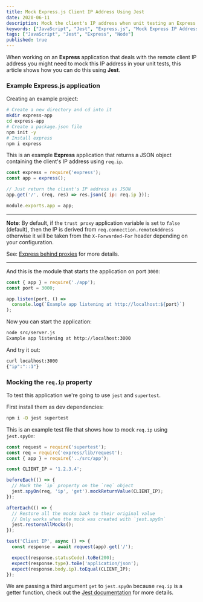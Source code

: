 ```yaml
---
title: Mock Express.js Client IP Address Using Jest
date: 2020-06-11
description: Mock the client's IP address when unit testing an Express application using Jest.
keywords: ["JavaScript", "Jest", "Express.js", "Mock Express IP Address"]
tags: ["JavaScript", "Jest", "Express", "Node"]
published: true
---
```


When working on an **Express** application that deals with the remote client IP address you might need to mock this IP address in your unit tests, this article shows how you can do this using **Jest**.

### Example Express.js application

Creating an example project:

```bash {terminal: true}{copy: true}
# Create a new directory and cd into it
mkdir express-app
cd express-app
# Create a package.json file
npm init -y
# Install express
npm i express
```

This is an example **Express** application that returns a JSON object containing the client's IP address using `req.ip`.

```js {title: src/app.js}{copy: true}
const express = require('express');
const app = express();

// Just return the client's IP address as JSON
app.get('/', (req, res) => res.json({ ip: req.ip }));

module.exports.app = app;
```

---

**Note**: By default, if the `trust proxy` application variable is set to `false` (default), then the IP is derived from `req.connection.remoteAddress` otherwise it will be taken from the `X-Forwarded-For` header depending on your configuration.

See: [Express behind proxies](http://expressjs.com/en/guide/behind-proxies.html) for more details.

---

And this is the module that starts the application on port `3000`:

```js {title: src/server.js}{copy: true}
const { app } = require('./app');
const port = 3000;

app.listen(port, () =>
  console.log(`Example app listening at http://localhost:${port}`)
);
```

Now you can start the application:

```bash {terminal: true}{promptLines: 1}
node src/server.js
Example app listening at http://localhost:3000
```

And try it out:

```bash {terminal: true}{promptLines: 1}
curl localhost:3000
{"ip":"::1"}
```

### Mocking the `req.ip` property

To test this application we're going to use `jest` and `supertest`.

First install them as dev dependencies:

```bash {terminal: true}{copy: true}
npm i -D jest supertest
```

This is an example test file that shows how to mock `req.ip` using `jest.spyOn`:

```js {title: tests/app.test.js}{copy: true}
const request = require('supertest');
const req = require('express/lib/request');
const { app } = require('../src/app');

const CLIENT_IP = '1.2.3.4';

beforeEach(() => {
  // Mock the `ip` property on the `req` object
  jest.spyOn(req, 'ip', 'get').mockReturnValue(CLIENT_IP);
});

afterEach(() => {
  // Restore all the mocks back to their original value
  // Only works when the mock was created with `jest.spyOn`
  jest.restoreAllMocks();
});

test('Client IP', async () => {
  const response = await request(app).get('/');

  expect(response.statusCode).toBe(200);
  expect(response.type).toBe('application/json');
  expect(response.body.ip).toEqual(CLIENT_IP);
});
```

We are passing a third argument `get` to `jest.spyOn` because `req.ip` is a getter function, check out the [Jest documentation](https://jestjs.io/docs/en/jest-object#jestspyonobject-methodname-accesstype) for more details.
